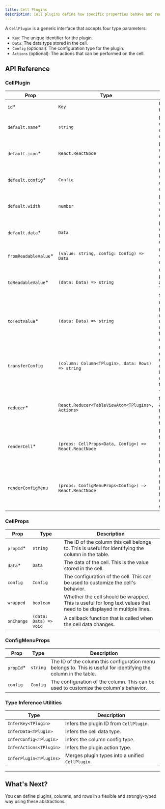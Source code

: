 ```yaml
---
title: Cell Plugins
description: Cell plugins define how specific properties behave and render in the Notion database.
---
```


A `CellPlugin` is a generic interface that accepts four type parameters:

- `Key`: The unique identifier for the plugin.
- `Data`: The data type stored in the cell.
- `Config` (optional): The configuration type for the plugin.
- `Actions` (optional): The actions that can be performed on the cell.

## API Reference

### CellPlugin

| Prop                  | Type                                                  | Description                                                                                                            |
| --------------------- | ----------------------------------------------------- | ---------------------------------------------------------------------------------------------------------------------- |
| `id`\*                | `Key`                                                 | Unique identifier of the plugin.                                                                                       |
| `default.name`\*      | `string`                                              | Default name used when a new column of this plugin is created.                                                         |
| `default.icon`\*      | `React.ReactNode`                                     | Default icon used when a new column of this plugin is created.                                                         |
| `default.config`\*    | `Config`                                              | Default config used when a new column of this plugin is created.                                                       |
| `default.width`       | `number`                                              | Default width used when a new column of this plugin is created.                                                        |
| `default.data`\*      | `Data`                                                | Default data used when a new cell of this plugin is created.                                                           |
| `fromReadableValue`\* | `(value: string, config: Config) => Data`             | Converts a readable value to the plugin's data type.                                                                   |
| `toReadableValue`\*   | `(data: Data) => string`                              | Converts the plugin's data type to a readable value. This is useful for sorting a column.                              |
| `toTextValue`\*       | `(data: Data) => string`                              | Converts the plugin's data type to a text value. This is useful for displaying/exporting the data in a compact format. |
| `transferConfig`      | `(column: Column<TPlugin>, data: Rows) => string`     | Converts the given column and rows data to this plugin configuration. This is useful for changing column types.        |
| `reducer`\*           | `React.Reducer<TableViewAtom<TPlugins>, Actions>`     | The reducer function to handle actions related to this plugin. This is useful for updating the table state.            |
| `renderCell`\*        | `(props: CellProps<Data, Config>) => React.ReactNode` | Renders the cell for this plugin. This is where you define how the cell should look and behave in the UI.              |
| `renderConfigMenu`    | `(props: ConfigMenuProps<Config>) => React.ReactNode` | Renders the configuration menu for this plugin. This is where you define how the column configuration should look.     |

### CellProps

| Prop       | Type                   | Description                                                                                                          |
| ---------- | ---------------------- | -------------------------------------------------------------------------------------------------------------------- |
| `propId`\* | `string`               | The ID of the column this cell belongs to. This is useful for identifying the column in the table.                   |
| `data`\*   | `Data`                 | The data of the cell. This is the value stored in the cell.                                                          |
| `config`   | `Config`               | The configuration of the cell. This can be used to customize the cell's behavior.                                    |
| `wrapped`  | `boolean`              | Whether the cell should be wrapped. This is useful for long text values that need to be displayed in multiple lines. |
| `onChange` | `(data: Data) => void` | A callback function that is called when the cell data changes.                                                       |

### ConfigMenuProps

| Prop       | Type     | Description                                                                                                      |
| ---------- | -------- | ---------------------------------------------------------------------------------------------------------------- |
| `propId`\* | `string` | The ID of the column this configuration menu belongs to. This is useful for identifying the column in the table. |
| `config`   | `Config` | The configuration of the column. This can be used to customize the column's behavior.                            |

### Type Inference Utilities

| Type                    | Description                                      |
| ----------------------- | ------------------------------------------------ |
| `InferKey<TPlugin>`     | Infers the plugin ID from `CellPlugin`.          |
| `InferData<TPlugin>`    | Infers the cell data type.                       |
| `InferConfig<TPlugin>`  | Infers the column config type.                   |
| `InferActions<TPlugin>` | Infers the plugin action type.                   |
| `InferPlugin<TPlugins>` | Merges plugin types into a unified `CellPlugin`. |

---

## What's Next?

You can define plugins, columns, and rows in a flexible and strongly-typed way using these abstractions.

<Cards>
  <Card
    title="Learn about customizing cell plugins"
    href="/docs/blocks/table-view/tutorial"
  />
</Cards>
